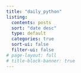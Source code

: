 ```yaml
---
title: "daily_python"
listing:
  contents: posts
  sort: "date desc"
  type: default
  categories: true
  sort-ui: false
  filter-ui: false
# page-layout: full
# title-block-banner: true
---
```

